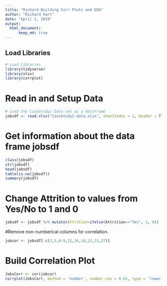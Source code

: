 ```yaml
---
title: "Richard Building Corr Plots and EDA"
author: "Richard Hart"
date: "April 1, 2019"
output: 
  html_document:
      keep_md: true
---
```


## Load Libraries
```r
# Load Libraries
library(tidyverse)
library(xlsx)
library(corrplot)
```

# Read in and Setup Data
```r
# Load the CaseStudy2 Data set as a dataframe
jobsdf <- read.xlsx("CaseStudy2-data.xlsx", sheetIndex = 1, header = T)
```


# Get information about the data frame jobsdf
```r
class(jobsdf)
str(jobsdf)
head(jobsdf)
table(is.na(jobsdf))
summary(jobsdf)
```

# Change Attrition to values from Yes/No to 1 and 0
```r
jobsdf <- jobsdf %>% mutate(Attrition=ifelse(Attrition=="Yes", 1, 0))
```

#Remove non-numberical columns for correlation.
```r
jobcor <- jobsdf[-c(3,5,8:9,12,16,18,22,23,27)]
```

# Build Correlation Plot
```r
JobsCorr <- cor(jobcor)
corrplot(JobsCorr, method = 'number', number.cex = 0.65, type = 'lower')
```